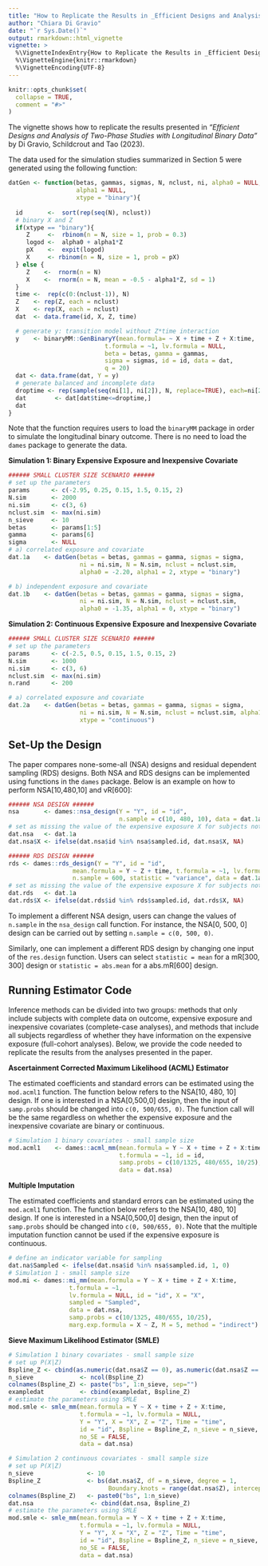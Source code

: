 ```yaml
---
title: "How to Replicate the Results in _Efficient Designs and Analysis of Two-Phase Studies with Longitudinal Binary Data_ by Di Gravio, Schildcrout, Tao (2023)"
author: "Chiara Di Gravio"
date: "`r Sys.Date()`"
output: rmarkdown::html_vignette
vignette: >
  %\VignetteIndexEntry{How to Replicate the Results in _Efficient Designs and Analysis of Two-Phase Studies with Longitudinal Binary Data_ by Di Gravio, Schildcrout, Tao (2023)}
  %\VignetteEngine{knitr::rmarkdown}
  %\VignetteEncoding{UTF-8}
---
```


```r
knitr::opts_chunk$set(
  collapse = TRUE,
  comment = "#>"
)
```

The vignette shows how to replicate the results presented in _"Efficient Designs and Analysis of Two-Phase Studies with Longitudinal Binary Data"_ by Di Gravio, Schildcrout and Tao (2023). 

The data used for the simulation studies summarized in Section 5 were generated using the following function:

```r
datGen <- function(betas, gammas, sigmas, N, nclust, ni, alpha0 = NULL, 
                   alpha1 = NULL,
                   xtype = "binary"){
  
  id       <-  sort(rep(seq(N), nclust))
  # binary X and Z
  if(xtype == "binary"){
     Z     <-  rbinom(n = N, size = 1, prob = 0.3)
     logod <-  alpha0 + alpha1*Z
     pX    <-  expit(logod)
     X     <- rbinom(n = N, size = 1, prob = pX)
  } else {
     Z    <-  rnorm(n = N)
     X    <-  rnorm(n = N, mean = -0.5 - alpha1*Z, sd = 1)
  }
  time <-  rep(c(0:(nclust-1)), N)
  Z    <- rep(Z, each = nclust)
  X    <- rep(X, each = nclust)
  dat  <- data.frame(id, X, Z, time)

  # generate y: transition model without Z*time interaction
  y    <- binaryMM::GenBinaryY(mean.formula= ~ X + time + Z + X:time,
                           t.formula = ~1, lv.formula = NULL, 
                           beta = betas, gamma = gammas,
                           sigma = sigmas, id = id, data = dat,
                           q = 20)
  dat <- data.frame(dat, Y = y)
  # generate balanced and incomplete data
  droptime <- rep(sample(seq(ni[1], ni[2]), N, replace=TRUE), each=ni[2]) - 1
  dat        <- dat[dat$time<=droptime,]
  dat
}
```

Note that the function requires users to load the `binaryMM` package in order to simulate the longitudinal binary outcome. There is no need to load the `dames` package to generate the data. 

**Simulation 1: Binary Expensive Exposure and Inexpensive Covariate**

```r
###### SMALL CLUSTER SIZE SCENARIO ######
# set up the parameters
params      <- c(-2.95, 0.25, 0.15, 1.5, 0.15, 2) 
N.sim       <- 2000
ni.sim      <- c(3, 6)
nclust.sim  <- max(ni.sim)
n_sieve     <- 10
betas       <- params[1:5]
gamma       <- params[6]
sigma       <- NULL
# a) correlated exposure and covariate
dat.1a    <- datGen(betas = betas, gammas = gamma, sigmas = sigma, 
                    ni = ni.sim, N = N.sim, nclust = nclust.sim,
                    alpha0 = -2.20, alpha1 = 2, xtype = "binary")

# b) independent exposure and covariate
dat.1b    <- datGen(betas = betas, gammas = gamma, sigmas = sigma, 
                    ni = ni.sim, N = N.sim, nclust = nclust.sim,
                    alpha0 = -1.35, alpha1 = 0, xtype = "binary")

```

**Simulation 2: Continuous Expensive Exposure and Inexpensive Covariate**

```r
###### SMALL CLUSTER SIZE SCENARIO ######
# set up the parameters
params      <- c(-2.5, 0.5, 0.15, 1.5, 0.15, 2)
N.sim       <- 1000
ni.sim      <- c(3, 6)
nclust.sim  <- max(ni.sim)
n.rand      <- 200

# a) correlated exposure and covariate
dat.2a    <- datGen(betas = betas, gammas = gamma, sigmas = sigma, 
                    ni = ni.sim, N = N.sim, nclust = nclust.sim, alpha1 = 0.2,
                    xtype = "continuous")
```

## Set-Up the Design

The paper compares none-some-all (NSA) designs and residual dependent sampling (RDS) designs. Both NSA and RDS designs can be implemented using functions in the `dames` package. Below is an example on how to perform NSA[10,480,10] and vR[600]:

```r
###### NSA DESIGN ######
nsa       <- dames::nsa_design(Y = "Y", id = "id", 
                               n.sample = c(10, 480, 10), data = dat.1a)
# set as missing the value of the expensive exposure X for subjects not sampled
dat.nsa   <- dat.1a
dat.nsa$X <- ifelse(dat.nsa$id %in% nsa$sampled.id, dat.nsa$X, NA)

###### RDS DESIGN ######
rds <- dames::rds_design(Y = "Y", id = "id", 
                  mean.formula = Y ~ Z + time, t.formula = ~1, lv.formula = NULL,
                  n.sample = 600, statistic = "variance", data = dat.1a)
# set as missing the value of the expensive exposure X for subjects not sampled
dat.rds   <- dat.1a
dat.rds$X <- ifelse(dat.rds$id %in% rds$sampled.id, dat.rds$X, NA)
```

To implement a different NSA design, users can change the values of `n.sample` in the `nsa_design` call function. For instance, the NSA[0, 500, 0] design can be carried out by setting `n.sample = c(0, 500, 0)`. 

Similarly, one can implement a different RDS design by changing one input of the `res.design` function. Users can select `statistic = mean` for a mR[300, 300] design or `statistic = abs.mean` for a abs.mR[600] design.


## Running Estimator Code

Inference methods can be divided into two groups: methods that only include subjects with complete data on outcome, expensive exposure and inexpensive covariates (complete-case analyses), and methods that include all subjects regardless of whether they have information on the expensive exposure (full-cohort analyses). Below, we provide the code needed to replicate the results from the analyses presented in the paper.

**Ascertainment Corrected Maximum Likelihood (ACML) Estimator**

The estimated coefficients and standard errors can be estimated using the `mod.acml1` function. The function below refers to the NSA[10, 480, 10] design. If one is interested in a NSA[0,500,0] design, then the input of `samp.probs` should be changed into `c(0, 500/655, 0)`. The function call will be the same regardless on whether the expensive exposure and the inexpensive covariate are binary or continuous.

```r
# Simulation 1 binary covariates - small sample size
mod.acml1    <- dames::acml_mm(mean.formula = Y ~ X + time + Z + X:time,
                               t.formula = ~1, id = id, 
                               samp.probs = c(10/1325, 480/655, 10/25),
                               data = dat.nsa)
```

**Multiple Imputation**

The estimated coefficients and standard errors can be estimated using the `mod.acml1` function. The function below refers to the NSA[10, 480, 10] design. If one is interested in a NSA[0,500,0] design, then the input of `samp.probs` should be changed into `c(0, 500/655, 0)`. Note that the multiple imputation function cannot be used if the expensive exposure is continuous. 

```r
# define an indicator variable for sampling
dat.na$Sampled <- ifelse(dat.nsa$id %in% nsa$sampled.id, 1, 0)
# Simulation 1 - small sample size
mod.mi <- dames::mi_mm(mean.formula = Y ~ X + time + Z + X:time,
                 t.formula = ~1,
                 lv.formula = NULL, id = "id", X = "X",
                 sampled = "Sampled",
                 data = dat.nsa,
                 samp.probs = c(10/1325, 480/655, 10/25),
                 marg.exp.formula = X ~ Z, M = 5, method = "indirect")
```

**Sieve Maximum Likelihood Estimator (SMLE)**

```r
# Simulation 1 binary covariates - small sample size
# set up P(X|Z)
Bspline_Z <- cbind(as.numeric(dat.nsa$Z == 0), as.numeric(dat.nsa$Z == 1))
n_sieve             <- ncol(Bspline_Z)
colnames(Bspline_Z) <- paste("bs", 1:n_sieve, sep="")
exampledat          <- cbind(exampledat, Bspline_Z)
# estimate the parameters using SMLE
mod.smle <- smle_mm(mean.formula = Y ~ X + time + Z + X:time,
                    t.formula = ~1, lv.formula = NULL,
                    Y = "Y", X = "X", Z = "Z", Time = "time",
                    id = "id", Bspline = Bspline_Z, n_sieve = n_sieve, 
                    no_SE = FALSE,
                    data = dat.nsa)

# Simulation 2 continuous covariates - small sample size
# set up P(X|Z)
n_sieve               <- 10
Bspline_Z             <- bs(dat.nsa$Z, df = n_sieve, degree = 1,
                            Boundary.knots = range(dat.nsa$Z), intercept = TRUE)
colnames(Bspline_Z)   <- paste0("bs", 1:n_sieve)
dat.nsa                <- cbind(dat.nsa, Bspline_Z)
# estimate the parameters using SMLE
mod.smle <- smle_mm(mean.formula = Y ~ X + time + Z + X:time,
                    t.formula = ~1, lv.formula = NULL,
                    Y = "Y", X = "X", Z = "Z", Time = "time",
                    id = "id", Bspline = Bspline_Z, n_sieve = n_sieve, 
                    no_SE = FALSE,
                    data = dat.nsa)
```
